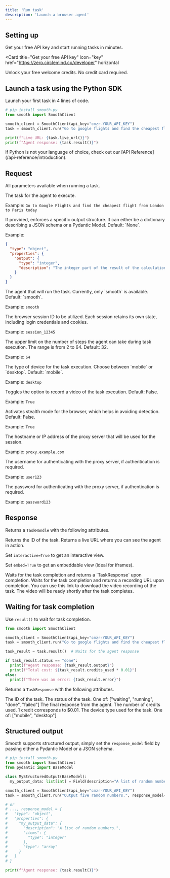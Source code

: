 ```yaml
---
title: 'Run task'
description: 'Launch a browser agent'
---
```



## Setting up

Get your free API key and start running tasks in minutes.

<Card
  title="Get your free API key"
  icon="key"
  href="https://zero.circlemind.co/developer"
  horizontal
>
  Unlock your free welcome credits. No credit card required.
</Card>


## Launch a task using the Python SDK

Launch your first task in 4 lines of code.

<CodeGroup>

```python Python
# pip install smooth-py
from smooth import SmoothClient

smooth_client = SmoothClient(api_key="cmzr-YOUR_API_KEY")
task = smooth_client.run("Go to google flights and find the cheapest flight from London to Paris today")

print(f"Live URL: {task.live_url()}")
print(f"Agent response: {task.result()}")
```

</CodeGroup>

<Note>
  If Python is not your language of choice, check out our [API Reference](/api-reference/introduction).
</Note>


## Request

All parameters available when running a task. 

<ResponseField name="task" type="string" required>
  The task for the agent to execute.
  
  Example: `Go to Google Flights and find the cheapest flight from London to Paris today`
</ResponseField>

<ResponseField name="response_model" type="dict | BaseModel">
  If provided, enforces a specific output structure.
  It can either be a dictionary describing a JSON schema or a Pydantic Model.
  Default: `None`.
  
  Example:
  ```json
  {
    "type": "object",
    "properties": {
      "output": {
        "type": "integer",
        "description": "The integer part of the result of the calculation"
      }
    }
  }
  ```
</ResponseField>

<ResponseField name="agent" type="string">
  The agent that will run the task. Currently, only `smooth` is available. Default: `smooth`.
  
  Example: `smooth`
</ResponseField>

<ResponseField name="session_id" type="string">
  The browser session ID to be utilized. Each session retains its own state, including login credentials and cookies.
  
  Example: `session_12345`
</ResponseField>

<ResponseField name="max_steps" type="int">
  The upper limit on the number of steps the agent can take during task execution. The range is from 2 to 64. Default: 32.
  
  Example: `64`
</ResponseField>

<ResponseField name="device" type="string">
  The type of device for the task execution. Choose between `mobile` or `desktop`. Default: `mobile`.
  
  Example: `desktop`
</ResponseField>

<ResponseField name="enable_recording" type="boolean">
  Toggles the option to record a video of the task execution. Default: False.
  
  Example: `True`
</ResponseField>

<ResponseField name="stealth_mode" type="boolean">
  Activates stealth mode for the browser, which helps in avoiding detection. Default: False.
  
  Example: `True`
</ResponseField>

<ResponseField name="proxy_server" type="string">
  The hostname or IP address of the proxy server that will be used for the session.
  
  Example: `proxy.example.com`
</ResponseField>

<ResponseField name="proxy_username" type="string">
  The username for authenticating with the proxy server, if authentication is required.
  
  Example: `user123`
</ResponseField>

<ResponseField name="proxy_password" type="string">
  The password for authenticating with the proxy server, if authentication is required.
  
  Example: `password123`
</ResponseField>

## Response

Returns a `TaskHandle` with the following attributes.

<ResponseField name="id()" type="method">
  Returns the ID of the task.
</ResponseField>

<ResponseField name="live_url()" type="method">
  Returns a live URL where you can see the agent in action.
  
  Set `interactive=True` to get an interactive view. 
  
  Set `embed=True` to get an embeddable view (ideal for iframes).
</ResponseField>

<ResponseField name="result()" type="method">
  Waits for the task completion and returns a `TaskResponse` upon completion.
</ResponseField>

<ResponseField name="recording_url()" type="method">
  Waits for the task completion and returns a recording URL upon completion. You can use this link to download the video recording of the task. The video will be ready shortly after the task completes.
</ResponseField>


## Waiting for task completion

Use `result()` to wait for task completion.

<CodeGroup>

```python Python highlight={6}
from smooth import SmoothClient

smooth_client = SmoothClient(api_key="cmzr-YOUR_API_KEY")
task = smooth_client.run("Go to google flights and find the cheapest flight from London to Paris today")

task_result = task.result()  # Waits for the agent response

if task_result.status == "done":
  print(f"Agent response: {task_result.output}")
  print(f"Total cost: ${task_result.credits_used * 0.01}")
else:
  print(f"There was an error: {task_result.error}")
```

</CodeGroup>

Returns a `TaskResponse` with the following attributes.

<ResponseField name="id" type="string">
  The ID of the task.
</ResponseField>

<ResponseField name="status" type="string">
  The status of the task. One of: ["waiting", "running", "done", "failed"]
</ResponseField>

<ResponseField name="output" type="any">
  The final response from the agent.
</ResponseField>

<ResponseField name="credits_used" type="int">
  The number of credits used. 1 credit corresponds to $0.01.
</ResponseField>

<ResponseField name="device" type="string">
  The device type used for the task. One of: ["mobile", "desktop"]
</ResponseField>


## Structured output

Smooth supports structured output, simply set the `response_model` field by passing either a Pydantic Model or a JSON schema.

<CodeGroup>

```python Python
# pip install smooth-py
from smooth import SmoothClient
from pydantic import BaseModel

class MyStructuredOutput(BaseModel):
  my_output_data: list[int] = Field(description="A list of random numbers.")

smooth_client = SmoothClient(api_key="cmzr-YOUR_API_KEY")
task = smooth_client.run("Output five random numbers.", response_model=MyStructuredOutput)

# or
# ..., response_model = {
#   "type": "object",
#   "properties": {
#     "my_output_data": {
#       "description": "A list of random numbers.",
#       "items": {
#         "type": "integer"
#       },
#       "type": "array"
#     }
#   }
# }

print(f"Agent response: {task.result()}")
```

</CodeGroup>